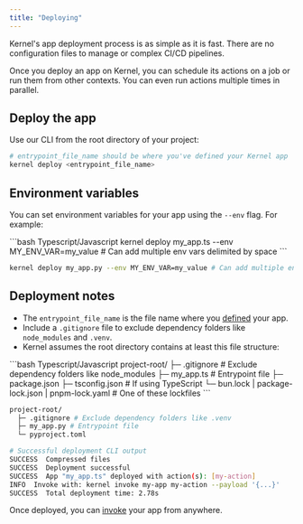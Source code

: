 ```yaml
---
title: "Deploying"
---
```


Kernel's app deployment process is as simple as it is fast. There are no configuration files to manage or complex CI/CD pipelines.

Once you deploy an app on Kernel, you can schedule its actions on a job or run them from other contexts. You can even run actions multiple times in parallel.


## Deploy the app

Use our CLI from the root directory of your project:
```bash
# entrypoint_file_name should be where you've defined your Kernel app
kernel deploy <entrypoint_file_name>
```

## Environment variables

You can set environment variables for your app using the `--env` flag. For example:

<CodeGroup>
```bash Typescript/Javascript
kernel deploy my_app.ts --env MY_ENV_VAR=my_value # Can add multiple env vars delimited by space
```

```bash Python
kernel deploy my_app.py --env MY_ENV_VAR=my_value # Can add multiple env vars delimited by space
```
</CodeGroup>

## Deployment notes

- The `entrypoint_file_name` is the file name where you [defined](/apps/develop) your app.
- Include a `.gitignore` file to exclude dependency folders like `node_modules` and `.venv`.
- Kernel assumes the root directory contains at least this file structure:

<CodeGroup>
```bash Typescript/Javascript
project-root/
  ├─ .gitignore # Exclude dependency folders like node_modules
  ├─ my_app.ts # Entrypoint file
  ├─ package.json
  ├─ tsconfig.json # If using TypeScript
  └─ bun.lock | package-lock.json | pnpm-lock.yaml # One of these lockfiles
```

```bash Python
project-root/
  ├─ .gitignore # Exclude dependency folders like .venv
  ├─ my_app.py # Entrypoint file
  └─ pyproject.toml
```
</CodeGroup>

```bash
# Successful deployment CLI output
SUCCESS  Compressed files
SUCCESS  Deployment successful
SUCCESS  App "my_app.ts" deployed with action(s): [my-action]
INFO  Invoke with: kernel invoke my-app my-action --payload '{...}'
SUCCESS  Total deployment time: 2.78s
```

Once deployed, you can [invoke](/apps/invoke) your app from anywhere.

